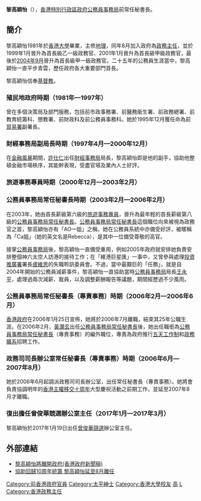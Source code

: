'''黎高穎怡'''{{JP}}（{{bd|1958年|9月16日|catIdx=L黎}}），[[香港特別行政區政府|香港特別行政區政府]][[公務員事務局|公務員事務局]]前常任秘書長。

==簡介==
黎高穎怡1981年於[[香港大學|香港大學]]畢業，主修[[地理|地理]]，同年8月加入政府為[[政務主任|政務主任]]，並於1999年1月晉升為首長級乙一級政務官、2001年1月晉升為首長級甲級政務官，最後於[[2004年9月|2004年9月]]晉升為首長級甲一級政務官。二十五年的公務員生涯當中，黎高穎怡一直平步青雲，歷任政府各大重要部門首長。

黎高穎怡信奉[[基督教|基督教]]。

===殖民地政府時期（1981年—1997年）===
曾在多個決策局及部門服務，包括前市政事務署、前醫務衞生署、前政務總署、前教育統籌科、懲教署、前財政科及前公務員事務科。她於1995年12月獲任命為前[[貿易署|貿易署]]副署長。

===財經事務局副局長時期（1997年4月—2000年12月）===
在[[金融風暴|金融風暴]]期間，[[許仕仁|許仕仁]]出任[[財經事務局|財經事務局]]局長，黎高穎怡即是他的副手，協助他整頓金融市場秩序，其能幹表現，受盡官場及業內人士好評。

===旅遊事務專員時期（2000年12月—2003年2月）===
===公務員事務局常任秘書長時期（2003年2月—2006年2月）===
在2003年，她由首長薪級第六級的[[旅遊事務專員|旅遊事務專員]]，晉升為最年輕的首長薪級第八級的[[公務員事務局|公務員事務局]][[常任秘書長|常任秘書長]]。[[公務員事務局|公務員事務局]][[常任秘書長|常任秘書長]]這個職位向來被視為政務官之首，黎高穎怡亦有「AO一姐」之稱，她在公務員系統中亦備受好評，被暱稱為「Ca姐」（她的英文名是Rebecca），是其中一位備受尊敬的高官。

接掌[[公務員事務局|公務員事務局]]後，黎高穎怡一直備受重用，例如2005年政府就安排她負責安排整個神六太空人訪港的接待工作；在「維港巨星匯」一事中，又曾參與處理[[投資推廣署|投資推廣署]]署長[[盧維思|盧維思]]的失職聆訊委員會。不過，當中最艱巨的「任務」，就是自2004年開始的公務員減薪事件，黎高穎怡一直協助當時[[公務員事務局|公務員事務局]]局長[[王永平_(香港)|王永平]]，處理過兩次減薪、裁員，以及調整薪酬報告等議題，期間經歷過不少風雨。

===公務員事務局常任秘書長（專責事務）時期（2006年2月—2006年6月）===
[[香港政府|香港政府]]在2006年1月25日宣佈，她將於2006年7月離職，結束其25年公職生涯。在2006年2月，[[黃灝玄|黃灝玄]]出任[[公務員事務局|公務員事務局]][[常任秘書長|常任秘書長]]後，她出任職銜為[[公務員事務局|公務員事務局]][[常任秘書長|常任秘書長]]（專責事務）的編外職位，專責為政府推行[[五天工作制|五天工作制]]和[[政務職系|政務職系]]招聘工作。

===政務司司長辦公室常任秘書長（專責事務）時期（2006年6月—2007年8月） === 
她於2006年6月起調派政務司司長辦公室，出任常任秘書長（專責事務）。她將會負責協調明年的[[香港主權移交十周年|香港主權移交十周年]]大型慶祝活動之前期工作，並延至2007年8月才離職。

===復出擔任曾俊華競選辦公室主任（2017年1月—2017年3月）===
黎高穎怡於2017年1月19日出任[[曾俊華|曾俊華]][[2017年香港行政長官選舉|競選]]辦公室主任。

==外部連結==
*[http://www.info.gov.hk/gia/general/200601/25/P200601250141.htm 黎高穎怡將離開政府(香港政府新聞稿)]{{Wayback|url=http://www.info.gov.hk/gia/general/200601/25/P200601250141.htm |date=20070930090334 }}
*[https://web.archive.org/web/20060903090518/http://hk.news.yahoo.com/060525/12/1o64f.html 協助回歸10周年統籌 黎高穎怡延至8月離任]

[[Category:前香港政府官員|Category:前香港政府官員]]
[[Category:太平紳士|Category:太平紳士]]
[[Category:香港大學校友|Category:香港大學校友]]
[[Category:香港新教徒|高]]
[[Category:高姓|L]]
[[Category:香港政務主任|Category:香港政務主任]]